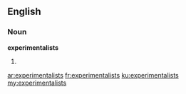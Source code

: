 ==English==

===Noun===
'''experimentalists'''

# {{plural of|experimentalist}}

[[ar:experimentalists]]
[[fr:experimentalists]]
[[ku:experimentalists]]
[[my:experimentalists]]